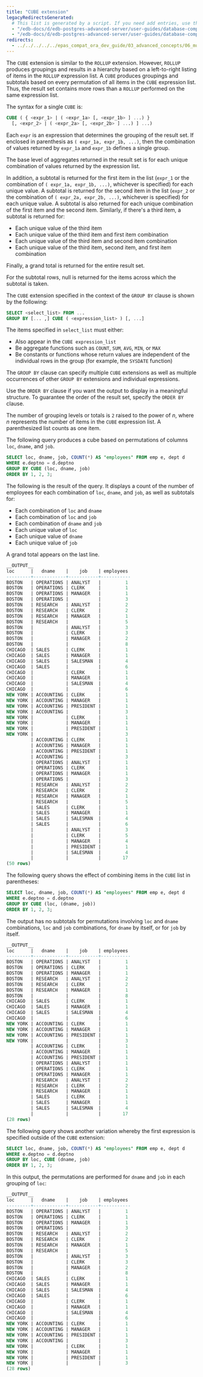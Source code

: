 ```yaml
---
title: "CUBE extension"
legacyRedirectsGenerated:
  # This list is generated by a script. If you need add entries, use the `legacyRedirects` key.
  - "/edb-docs/d/edb-postgres-advanced-server/user-guides/database-compatibility-for-oracle-developers-guide/9.6/Database_Compatibility_for_Oracle_Developers_Guide_v9.6.1.025.html"
  - "/edb-docs/d/edb-postgres-advanced-server/user-guides/database-compatibility-for-oracle-developers-guide/9.5/Database_Compatibility_for_Oracle_Developers_Guide.1.025.html"
redirects:
  - ../../../../../epas_compat_ora_dev_guide/03_advanced_concepts/06_multidimensional_analysis/02_cube_extension #generated for docs/epas/reorg-role-use-case-mode
---
```


<div id="cube_extension" class="registered_link"></div>

The `CUBE` extension is similar to the `ROLLUP` extension. However, `ROLLUP` produces groupings and results in a hierarchy based on a left-to-right listing of items in the `ROLLUP` expression list. A `CUBE` produces groupings and subtotals based on every permutation of all items in the `CUBE` expression list. Thus, the result set contains more rows than a `ROLLUP` performed on the same expression list.

The syntax for a single `CUBE` is:

```sql
CUBE ( { <expr_1> | ( <expr_1a> [, <expr_1b> ] ...) }
  [, <expr_2> | ( <expr_2a> [, <expr_2b> ] ...) ] ...)
```

Each `expr` is an expression that determines the grouping of the result set. If enclosed in parenthesis as `( expr_1a, expr_1b, ...)`, then the combination of values returned by `expr_1a` and `expr_1b` defines a single group.

The base level of aggregates returned in the result set is for each unique combination of values returned by the expression list.

In addition, a subtotal is returned for the first item in the list (`expr_1` or the combination of `( expr_1a, expr_1b, ...)`, whichever is specified) for each unique value. A subtotal is returned for the second item in the list (`expr_2` or the combination of `( expr_2a, expr_2b, ...)`, whichever is specified) for each unique value. A subtotal is also returned for each unique combination of the first item and the second item. Similarly, if there's a third item, a subtotal is returned for:

-  Each unique value of the third item
-  Each unique value of the third item and first item combination 
-  Each unique value of the third item and second item combination
-  Each unique value of the third item, second item, and first item combination

Finally, a grand total is returned for the entire result set.

For the subtotal rows, null is returned for the items across which the subtotal is taken.

The `CUBE` extension specified in the context of the `GROUP BY` clause is shown by the following:

```sql
SELECT <select_list> FROM ...
GROUP BY [... ,] CUBE ( <expression_list> ) [, ...]
```

The items specified in `select_list` must either: 

-  Also appear in the `CUBE expression_list`
-  Be aggregate functions such as `COUNT`, `SUM`, `AVG`, `MIN`, or `MAX`
-  Be constants or functions whose return values are independent of the individual rows in the group (for example, the `SYSDATE` function)

The `GROUP BY` clause can specify multiple `CUBE` extensions as well as multiple occurrences of other `GROUP BY` extensions and individual expressions.

Use the `ORDER BY` clause if you want the output to display in a meaningful structure. To guarantee the order of the result set, specify the `ORDER BY` clause.

The number of grouping levels or totals is `2` raised to the power of *n*, where *n* represents the number of items in the `CUBE` expression list. A parenthesized list counts as one item.

The following query produces a cube based on permutations of columns `loc`, `dname`, and `job`.

```sql
SELECT loc, dname, job, COUNT(*) AS "employees" FROM emp e, dept d
WHERE e.deptno = d.deptno
GROUP BY CUBE (loc, dname, job)
ORDER BY 1, 2, 3;
```

The following is the result of the query. It displays a count of the number of employees for each combination of `loc`, `dname`, and `job`, as well as subtotals for:

-  Each combination of `loc` and `dname`
-  Each combination of `loc` and `job`
-  Each combination of `dname` and `job`
-  Each unique value of `loc`
-  Each unique value of `dname`
-  Each unique value of `job`

A grand total appears on the last line.

```sql
__OUTPUT__
loc      |   dname    |    job    | employees
---------+------------+-----------+-----------
BOSTON   | OPERATIONS | ANALYST   |         1
BOSTON   | OPERATIONS | CLERK     |         1
BOSTON   | OPERATIONS | MANAGER   |         1
BOSTON   | OPERATIONS |           |         3
BOSTON   | RESEARCH   | ANALYST   |         2
BOSTON   | RESEARCH   | CLERK     |         2
BOSTON   | RESEARCH   | MANAGER   |         1
BOSTON   | RESEARCH   |           |         5
BOSTON   |            | ANALYST   |         3
BOSTON   |            | CLERK     |         3
BOSTON   |            | MANAGER   |         2
BOSTON   |            |           |         8
CHICAGO  | SALES      | CLERK     |         1
CHICAGO  | SALES      | MANAGER   |         1
CHICAGO  | SALES      | SALESMAN  |         4
CHICAGO  | SALES      |           |         6
CHICAGO  |            | CLERK     |         1
CHICAGO  |            | MANAGER   |         1
CHICAGO  |            | SALESMAN  |         4
CHICAGO  |            |           |         6
NEW YORK | ACCOUNTING | CLERK     |         1
NEW YORK | ACCOUNTING | MANAGER   |         1
NEW YORK | ACCOUNTING | PRESIDENT |         1
NEW YORK | ACCOUNTING |           |         3
NEW YORK |            | CLERK     |         1
NEW YORK |            | MANAGER   |         1
NEW YORK |            | PRESIDENT |         1
NEW YORK |            |           |         3
         | ACCOUNTING | CLERK     |         1
         | ACCOUNTING | MANAGER   |         1
         | ACCOUNTING | PRESIDENT |         1
         | ACCOUNTING |           |         3
         | OPERATIONS | ANALYST   |         1
         | OPERATIONS | CLERK     |         1
         | OPERATIONS | MANAGER   |         1
         | OPERATIONS |           |         3
         | RESEARCH   | ANALYST   |         2
         | RESEARCH   | CLERK     |         2
         | RESEARCH   | MANAGER   |         1
         | RESEARCH   |           |         5
         | SALES      | CLERK     |         1
         | SALES      | MANAGER   |         1
         | SALES      | SALESMAN  |         4
         | SALES      |           |         6
         |            | ANALYST   |         3
         |            | CLERK     |         5
         |            | MANAGER   |         4
         |            | PRESIDENT |         1
         |            | SALESMAN  |         4
         |            |           |        17
(50 rows)
```

The following query shows the effect of combining items in the `CUBE` list in parentheses:

```sql
SELECT loc, dname, job, COUNT(*) AS "employees" FROM emp e, dept d
WHERE e.deptno = d.deptno
GROUP BY CUBE (loc, (dname, job))
ORDER BY 1, 2, 3;
```

The output has no subtotals for permutations involving `loc` and `dname` combinations, `loc` and `job` combinations, for `dname` by itself, or for `job` by itself.

```sql
__OUTPUT__
loc      |   dname    |    job    | employees
---------+------------+-----------+-----------
BOSTON   | OPERATIONS | ANALYST   |         1
BOSTON   | OPERATIONS | CLERK     |         1
BOSTON   | OPERATIONS | MANAGER   |         1
BOSTON   | RESEARCH   | ANALYST   |         2
BOSTON   | RESEARCH   | CLERK     |         2
BOSTON   | RESEARCH   | MANAGER   |         1
BOSTON   |            |           |         8
CHICAGO  | SALES      | CLERK     |         1
CHICAGO  | SALES      | MANAGER   |         1
CHICAGO  | SALES      | SALESMAN  |         4
CHICAGO  |            |           |         6
NEW YORK | ACCOUNTING | CLERK     |         1
NEW YORK | ACCOUNTING | MANAGER   |         1
NEW YORK | ACCOUNTING | PRESIDENT |         1
NEW YORK |            |           |         3
         | ACCOUNTING | CLERK     |         1
         | ACCOUNTING | MANAGER   |         1
         | ACCOUNTING | PRESIDENT |         1
         | OPERATIONS | ANALYST   |         1
         | OPERATIONS | CLERK     |         1
         | OPERATIONS | MANAGER   |         1
         | RESEARCH   | ANALYST   |         2
         | RESEARCH   | CLERK     |         2
         | RESEARCH   | MANAGER   |         1
         | SALES      | CLERK     |         1
         | SALES      | MANAGER   |         1
         | SALES      | SALESMAN  |         4
         |            |           |        17
(28 rows)
```

The following query shows another variation whereby the first expression is specified outside of the `CUBE` extension:

```sql
SELECT loc, dname, job, COUNT(*) AS "employees" FROM emp e, dept d
WHERE e.deptno = d.deptno
GROUP BY loc, CUBE (dname, job)
ORDER BY 1, 2, 3;
```

In this output, the permutations are performed for `dname` and `job` in each grouping of `loc`:

```sql
__OUTPUT__
loc      |   dname    |    job    | employees
---------+------------+-----------+-----------
BOSTON   | OPERATIONS | ANALYST   |         1
BOSTON   | OPERATIONS | CLERK     |         1
BOSTON   | OPERATIONS | MANAGER   |         1
BOSTON   | OPERATIONS |           |         3
BOSTON   | RESEARCH   | ANALYST   |         2
BOSTON   | RESEARCH   | CLERK     |         2
BOSTON   | RESEARCH   | MANAGER   |         1
BOSTON   | RESEARCH   |           |         5
BOSTON   |            | ANALYST   |         3
BOSTON   |            | CLERK     |         3
BOSTON   |            | MANAGER   |         2
BOSTON   |            |           |         8
CHICAGO  | SALES      | CLERK     |         1
CHICAGO  | SALES      | MANAGER   |         1
CHICAGO  | SALES      | SALESMAN  |         4
CHICAGO  | SALES      |           |         6
CHICAGO  |            | CLERK     |         1
CHICAGO  |            | MANAGER   |         1
CHICAGO  |            | SALESMAN  |         4
CHICAGO  |            |           |         6
NEW YORK | ACCOUNTING | CLERK     |         1
NEW YORK | ACCOUNTING | MANAGER   |         1
NEW YORK | ACCOUNTING | PRESIDENT |         1
NEW YORK | ACCOUNTING |           |         3
NEW YORK |            | CLERK     |         1
NEW YORK |            | MANAGER   |         1
NEW YORK |            | PRESIDENT |         1
NEW YORK |            |           |         3
(28 rows)
```
